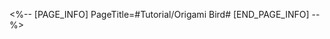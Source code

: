 <%-- [PAGE_INFO]
PageTitle=#Tutorial/Origami Bird#
[END_PAGE_INFO] --%>
{{Tutorial
|sort      = 604601
|title     = Origami Bird
|subtitle  = 
|type      = Adventure
|about     = 
|image1    = Tutorial Origami Bird 1.png{{subst:void|<!--$UPLOAD:<<SpriteOutput/TutorialPic/TutorialPage_604601.png>-<Tutorial Origami Bird 1.png>>}}
|text1     = The Origami Birds bring branches and precious stones to build the city. However, these mischievous entities often {{Color|h|nobold=1|turn into feathers}} and hide in the various corners among the places they've made.
|image2    = Tutorial Origami Bird 2.png{{subst:void|<!--$UPLOAD:<<SpriteOutput/TutorialPic/TutorialPage_604602.png>-<Tutorial Origami Bird 2.png>>}}
|text2     = If you {{Color|h|nobold=1|see through the bird's mimicry}}, then please go up and interact with them. The friendly birds will {{Color|h|nobold=1|prepare a gift}} for adventurers who discover them.
|image3    = Tutorial Origami Bird 3.png{{subst:void|<!--$UPLOAD:<<SpriteOutput/TutorialPic/TutorialPage_604603.png>-<Tutorial Origami Bird 3.png>>}}
|text3     = Some particularly playful birds won't directly admit their failure and require you to peel back their disguise little by little. Observe carefully and try many times to figure out the way to capture them.
}}